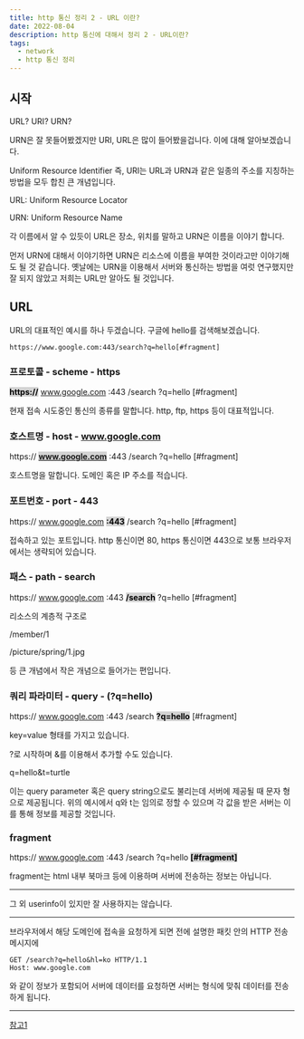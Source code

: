 ```yaml
---
title: http 통신 정리 2 - URL 이란? 
date: 2022-08-04
description: http 통신에 대해서 정리 2 - URL이란?
tags:
  - network
  - http 통신 정리
---
```


## 시작

URL? URI? URN?

URN은 잘 못들어봤겠지만 URI, URL은 많이 들어봤을겁니다. 이에 대해 알아보겠습니다.

Uniform Resource Identifier 즉, URI는 URL과 URN과 같은 일종의 주소를 지칭하는 방법을 모두 합친 큰 개념입니다.

URL: Uniform Resource Locator

URN: Uniform Resource Name

각 이름에서 알 수 있듯이 URL은 장소, 위치를 말하고 URN은 이름을 이야기 합니다.

먼저 URN에 대해서 이야기하면 URN은 리소스에 이름을 부여한 것이라고만 이야기해도 될 것 같습니다. 옛날에는 URN을 이용해서 서버와 통신하는 방법을 여럿 연구했지만 잘 되지 않았고 저희는 URL만 알아도 될 것입니다.

## URL

URL의 대표적인 예시를 하나 두겠습니다. 구글에 hello를 검색해보겠습니다.

```
https://www.google.com:443/search?q=hello[#fragment]
```

### 프로토콜 - scheme - https

<span style="font-weight:bold; color:black; background-color:#d3d3d3;">https://</span>
<span>www.google.com</span>
<span>:443</span>
<span>/search</span>
<span>?q=hello</span>
<span>[#fragment]</span>

현재 접속 시도중인 통신의 종류를 말합니다. http, ftp, https 등이 대표적입니다.

### 호스트명 - host - www.google.com


<span >https://</span>
<span style="font-weight:bold; color:black; background-color:#d3d3d3;">www.google.com</span>
<span>:443</span>
<span>/search</span>
<span>?q=hello</span>
<span>[#fragment]</span>

호스트명을 말합니다. 도메인 혹은 IP 주소를 적습니다.

### 포트번호 - port - 443


<span >https://</span>
<span >www.google.com</span>
<span style="font-weight:bold; color:black; background-color:#d3d3d3;">:443</span>
<span>/search</span>
<span>?q=hello</span>
<span>[#fragment]</span>

접속하고 있는 포트입니다. http 통신이면 80, https 통신이면 443으로 보통 브라우저에서는 생략되어 있습니다.

### 패스 - path - search


<span >https://</span>
<span >www.google.com</span>
<span>:443</span>
<span style="font-weight:bold; color:black; background-color:#d3d3d3;">/search</span>
<span>?q=hello</span>
<span>[#fragment]</span>

리소스의 계층적 구조로

/member/1

/picture/spring/1.jpg

등 큰 개념에서 작은 개념으로 들어가는 편입니다.

### 쿼리 파라미터 - query - (?q=hello)

<span >https://</span>
<span >www.google.com</span>
<span>:443</span>
<span>/search</span>
<span style="font-weight:bold; color:black; background-color:#d3d3d3;">?q=hello</span>
<span>[#fragment]</span>

key=value 형태를 가지고 있습니다.

?로 시작하며 &를 이용해서 추가할 수도 있습니다.

q=hello&t=turtle

이는 query parameter 혹은 query string으로도 불리는데 서버에 제공될 때 문자 형으로 제공됩니다.
위의 예시에서 q와 t는 임의로 정할 수 있으며 각 값을 받은 서버는 이를 통해 정보를 제공할 것입니다.

### fragment

<span >https://</span>
<span >www.google.com</span>
<span>:443</span>
<span>/search</span>
<span>?q=hello</span>
<span style="font-weight:bold; color:black; background-color:#d3d3d3;">[#fragment]</span>

fragment는 html 내부 북마크 등에 이용하며 서버에 전송하는 정보는 아닙니다.

---

그 외 userinfo이 있지만 잘 사용하지는 않습니다.

---

브라우저에서 해당 도메인에 접속을 요청하게 되면 전에 설명한 패킷 안의 HTTP 전송 메시지에 

```
GET /search?q=hello&hl=ko HTTP/1.1
Host: www.google.com
```

와 같이 정보가 포함되어 서버에 데이터를 요청하면 서버는 형식에 맞춰 데이터를 전송하게 됩니다.

---



[참고1](https://www.inflearn.com/course/http-%EC%9B%B9-%EB%84%A4%ED%8A%B8%EC%9B%8C%ED%81%AC/dashboard)